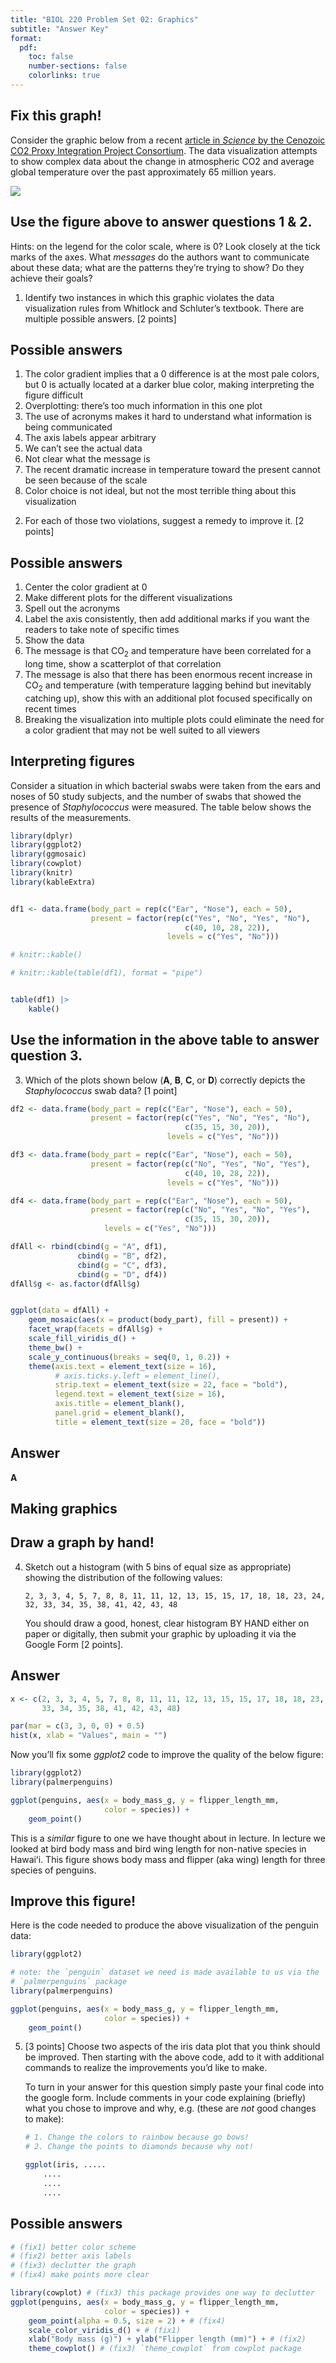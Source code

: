 ```yaml
---
title: "BIOL 220 Problem Set 02: Graphics"
subtitle: "Answer Key"
format:
  pdf:
    toc: false
    number-sections: false
    colorlinks: true
---
```



## Fix this graph! 

Consider the graphic below from a recent [article in *Science* by the Cenozoic CO2 Proxy Integration Project Consortium](https://www.science.org/doi/10.1126/science.adi5177). The data visualization attempts to show complex data about the change in atmospheric CO2 and average global temperature over the past approximately 65 million years.

![](img/cenozoic_co2.png)

::: {.callout-tip}
## Use the figure above to answer questions 1 & 2.

Hints: on the legend for the color scale, where is 0? Look closely at the tick marks of the axes. What *messages* do the authors want to communicate about these data; what are the patterns they're trying to show?  Do they achieve their goals?

1. Identify two instances in which this graphic violates the data visualization rules from Whitlock and Schluter's textbook. There are multiple possible answers. [2 points]

::: {.callout-note appearance="simple"}
## Possible answers

1. The color gradient implies that a 0 difference is at the most pale colors, but 0 is actually located at a darker blue color, making interpreting the figure difficult
2. Overplotting: there's too much information in this one plot
3. The use of acronyms makes it hard to understand what information is being communicated
4. The axis labels appear arbitrary 
5. We can't see the actual data
6. Not clear what the message is
7. The recent dramatic increase in temperature toward the present cannot be seen because of the scale
8. Color choice is not ideal, but not the most terrible thing about this visualization 

:::

2. For each of those two violations, suggest a remedy to improve it. [2 points]

::: {.callout-note appearance="simple"}
## Possible answers

1. Center the color gradient at 0
2. Make different plots for the different visualizations 
3. Spell out the acronyms 
4. Label the axis consistently, then add additional marks if you want the readers to take note of specific times
5. Show the data
6. The message is that CO$_2$ and temperature have been correlated for a long time, show a scatterplot of that correlation
7. The message is also that there has been enormous recent increase in CO$_2$ and temperature (with temperature lagging behind but inevitably catching up), show this with an additional plot focused specifically on recent times
8. Breaking the visualization into multiple plots could eliminate the need for a color gradient that may not be well suited to all viewers

:::

:::

## Interpreting figures {.unnumbered}

Consider a situation in which bacterial swabs were taken from the ears and noses of 50 study subjects, and the number of swabs that showed the presence of *Staphylococcus* were measured. The table below shows the results of the measurements. 

```r
library(dplyr)
library(ggplot2)
library(ggmosaic)
library(cowplot)
library(knitr)
library(kableExtra)


df1 <- data.frame(body_part = rep(c("Ear", "Nose"), each = 50),
                  present = factor(rep(c("Yes", "No", "Yes", "No"), 
                                       c(40, 10, 28, 22)),
                                   levels = c("Yes", "No")))

# knitr::kable()

# knitr::kable(table(df1), format = "pipe")


table(df1) |> 
    kable() 

```



:::  {.callout-tip}

## Use the information in the above table to answer question 3.

3. Which of the plots shown below (**A**, **B**, **C**, or **D**) correctly depicts the *Staphylococcus* swab data? [1 point]


```r

df2 <- data.frame(body_part = rep(c("Ear", "Nose"), each = 50),
                  present = factor(rep(c("Yes", "No", "Yes", "No"), 
                                       c(35, 15, 30, 20)),
                                   levels = c("Yes", "No")))

df3 <- data.frame(body_part = rep(c("Ear", "Nose"), each = 50),
                  present = factor(rep(c("No", "Yes", "No", "Yes"), 
                                       c(40, 10, 28, 22)),
                                   levels = c("Yes", "No")))

df4 <- data.frame(body_part = rep(c("Ear", "Nose"), each = 50),
                  present = factor(rep(c("No", "Yes", "No", "Yes"), 
                                       c(35, 15, 30, 20)),
                     levels = c("Yes", "No")))

dfAll <- rbind(cbind(g = "A", df1),
               cbind(g = "B", df2),
               cbind(g = "C", df3),
               cbind(g = "D", df4))
dfAll$g <- as.factor(dfAll$g)


ggplot(data = dfAll) +
    geom_mosaic(aes(x = product(body_part), fill = present)) +
    facet_wrap(facets = dfAll$g) +
    scale_fill_viridis_d() +
    theme_bw() +
    scale_y_continuous(breaks = seq(0, 1, 0.2)) +
    theme(axis.text = element_text(size = 16),
          # axis.ticks.y.left = element_line(),
          strip.text = element_text(size = 22, face = "bold"),
          legend.text = element_text(size = 16),
          axis.title = element_blank(),
          panel.grid = element_blank(),
          title = element_text(size = 20, face = "bold"))
```

:::: {.callout-note appearance="simple"}
## Answer

**A**

::::

:::


## Making graphics {.unnumbered}

:::  {.callout-tip}
## Draw a graph by hand!

4. Sketch out a histogram (with 5 bins of equal size as appropriate) showing the distribution of the following values: 

    `2, 3, 3, 4, 5, 7, 8, 8, 11, 11, 12, 13, 15, 15, 17, 18, 18, 23, 24, 32, 33, 34, 35, 38, 41, 42, 43, 48`

    You should draw a good, honest, clear histogram BY HAND either on paper or digitally, then submit your graphic by uploading it via the Google Form [2 points].


:::: {.callout-note appearance="simple"}
## Answer

```r
x <- c(2, 3, 3, 4, 5, 7, 8, 8, 11, 11, 12, 13, 15, 15, 17, 18, 18, 23, 24, 32, 
       33, 34, 35, 38, 41, 42, 43, 48)

par(mar = c(3, 3, 0, 0) + 0.5)
hist(x, xlab = "Values", main = "")
```

::::

:::

Now you'll fix some *ggplot2* code to improve the quality of the below figure:

```r
library(ggplot2)
library(palmerpenguins)

ggplot(penguins, aes(x = body_mass_g, y = flipper_length_mm,
                     color = species)) +
    geom_point()
```

This is a *similar* figure to one we have thought about in lecture. In lecture we looked at bird body mass and bird wing length for non-native species in Hawaiʻi. This figure shows body mass and flipper (aka wing) length for three species of penguins.

:::  {.callout-tip}
## Improve this figure!

Here is the code needed to produce the above visualization of the penguin data:

```r
library(ggplot2)

# note: the `penguin` dataset we need is made available to us via the 
# `palmerpenguins` package
library(palmerpenguins)

ggplot(penguins, aes(x = body_mass_g, y = flipper_length_mm,
                     color = species)) +
    geom_point()
```

5. [3 points] Choose two aspects of the iris data plot that you think should be improved. Then starting with the above code, add to it with additional commands to realize the improvements you'd like to make.

    To turn in your answer for this question simply paste your final code into the google form. Include comments in your code explaining (briefly) what you chose to improve and why, e.g. (these are *not* good changes to make):
    
    ```r
    # 1. Change the colors to rainbow because go bows!
    # 2. Change the points to diamonds because why not!
    
    ggplot(iris, ..... 
        ....
        ....
        ....
    ```


:::: {.callout-note appearance="simple"}
## Possible answers

```r
# (fix1) better color scheme
# (fix2) better axis labels
# (fix3) declutter the graph
# (fix4) make points more clear

library(cowplot) # (fix3) this package provides one way to declutter
ggplot(penguins, aes(x = body_mass_g, y = flipper_length_mm,
                     color = species)) +
    geom_point(alpha = 0.5, size = 2) + # (fix4)
    scale_color_viridis_d() + # (fix1) 
    xlab("Body mass (g)") + ylab("Flipper length (mm)") + # (fix2)
    theme_cowplot() # (fix3) `theme_cowplot` from cowplot package
```

::::

:::
